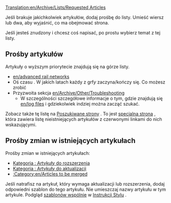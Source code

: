 [[Translation:en/Archive/Lists/Requested Articles]]

Jeśli brakuje jakichkolwiek artykułów, dodaj prośbę do listy. Umieść wiersz lub dwa, aby wyjaśnić, co ma obejmować strona.

Jeśli jesteś znudzony i chcesz coś napisać, po prostu wybierz temat z tej listy.  

==Prośby artykułów==
Artykuły o wyższym priorytecie znajdują się na górze listy.

* [[en/advanced rail networks]]<!--[[zaawansowane sieci kolejowe/Pl]]-->
* Oś czasu . W jakich latach każdy z grf''y'' zaczyna/kończy się. Co możesz zrobić
* Przyzwoita sekcja [[en/Archive/Other/Troubleshooting]]<!--[[Rozwiązywanie problemów/Pl]]-->
** W szczególności szczegółowe informacje o tym, gdzie znajdują się  [[en/log files]] <!--[[pliki dziennika/Pl]]--> i gdziekolwiek indziej można zacząć szukać.

Zobacz także tę listę na <!--[[Special:Wantedpages]]-->[[en/Special/Wantedpages|Poszukiwane strony]] . To jest  <!--[[Special:Specialpages|special page]]-->[[en/Special/Specialpages|specialna strona]] , która zawiera listę nieistniejących artykułów z czerwonymi linkami do nich wskazującymi.

==Prośby zmian w istniejących artykułach==
Prośby zmian w istniejących artykułach:
* <!--[[:Category:Articles to be expanded]]-->[[:Category:pl/Artykuły do rozbudowy|Kategoria : Artykuły do rozszerzenia]]
* <!--[[:Category:Articles to be updated]]--> [[:Category:pl/Artykuły nieaktualizowane|Kategoria : Artykuły do ​aktualizacji]]
* [[:Category:en/Articles to be merged]] <!--[[:Category:Artykuły do ​​scalenia/Pl]]-->

Jeśli natrafisz na artykuł, który wymaga aktualizacji lub rozszerzenia, dodaj odpowiedni szablon do tego artykułu. Nie umieszczaj nazwy artykułu w tym artykule. Podgląd <!--[[OpenTTD:Manual of Style/Common templates|common templates]]-->[[pl/Main/Podręcznik Stylu/Wspólne szablony|szablonów wspólnie]] w <!--[[OpenTTD:Manual of Style|Manual of Style]]--> [[pl/Main/Instrukcja Stylów|Instrukcji Stylu]] .